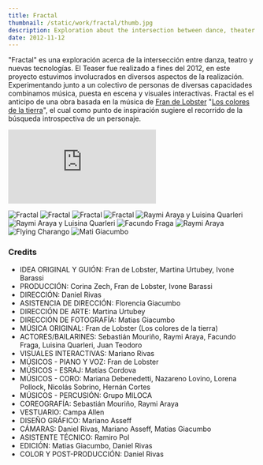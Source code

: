 ```yaml
---
title: Fractal
thumbnail: /static/work/fractal/thumb.jpg
description: Exploration about the intersection between dance, theater and technology.
date: 2012-11-12
---
```


"Fractal" es una exploración acerca de la intersección entre danza, teatro y nuevas tecnologías.
El Teaser fue realizado a fines del 2012, en este proyecto estuvimos involucrados en diversos aspectos de la realización. Experimentando junto a un colectivo de personas de diversas capacidades combinamos música, puesta en escena y visuales interactivas. Fractal es el anticipo de una obra basada en la música de [Fran de Lobster](https://www.instagram.com/frandelobster/) "[Los colores de la tierra](https://frandelobster.bandcamp.com/album/los-colores-de-la-tierra)", el cual como punto de inspiración sugiere el recorrido de la búsqueda introspectiva de un personaje.

<iframe
  src="https://player.vimeo.com/video/101534323?h=8ca1f023ae&title=0&byline=0&portrait=0"
  className="aspect-video w-full"
  frameborder="0"
  allow="autoplay; fullscreen; picture-in-picture"
  allowfullscreen
></iframe>
<script src="https://player.vimeo.com/api/player.js"></script>

![Fractal](/static/work/fractal/charango-02.jpg)
![Fractal](/static/work/fractal/charango-03.jpg)
![Fractal](/static/work/fractal/charango-04.jpg)
![Fractal](/static/work/fractal/charango-05.jpg)
![Raymi Araya y Luisina Quarleri](/static/work/fractal/charango-06.jpg)
![Raymi Araya y Luisina Quarleri](/static/work/fractal/charango-07.jpg)
![Facundo Fraga](/static/work/fractal/charango-08.jpg)
![Raymi Araya](/static/work/fractal/charango-09.jpg)
![Flying Charango](/static/work/fractal/charango-01.jpg)
![Mati Giacumbo](/static/work/fractal/charango-10.jpg)

### Credits

- IDEA ORIGINAL Y GUIÓN: Fran de Lobster, Martina Urtubey, Ivone Barassi
- PRODUCCIÓN: Corina Zech, Fran de Lobster, Ivone Barassi
- DIRECCIÓN: Daniel Rivas
- ASISTENCIA DE DIRECCIÓN: Florencia Giacumbo
- DIRECCIÓN DE ARTE: Martina Urtubey
- DIRECCIÓN DE FOTOGRAFÍA: Matias Giacumbo
- MÚSICA ORIGINAL: Fran de Lobster (Los colores de la tierra)
- ACTORES/BAILARINES: Sebastián Mouriño, Raymi Araya, Facundo Fraga, Luisina Quarleri, Juan Teodoro
- VISUALES INTERACTIVAS: Mariano Rivas
- MÚSICOS - PIANO Y VOZ: Fran de Lobster
- MÚSICOS - ESRAJ: Matías Cordova
- MÚSICOS - CORO: Mariana Debenedetti, Nazareno Lovino, Lorena Pollock, Nicolás Sobrino, Hernán Cortes
- MÚSICOS - PERCUSIÓN: Grupo MILOCA
- COREOGRAFÍA: Sebastián Mouriño, Raymi Araya
- VESTUARIO: Campa Allen
- DISEÑO GRÁFICO: Mariano Asseff
- CÁMARAS: Daniel Rivas, Mariano Asseff, Matias Giacumbo
- ASISTENTE TÉCNICO: Ramiro Pol
- EDICIÓN: Matias Giacumbo, Daniel Rivas
- COLOR Y POST-PRODUCCIÓN: Daniel Rivas

